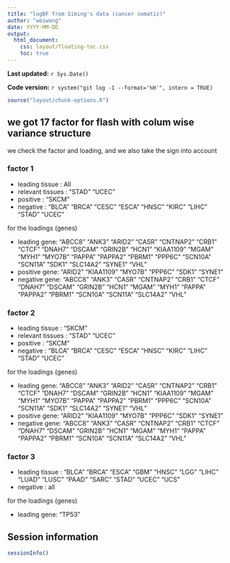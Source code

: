 ```yaml
---
title: "logBF from Siming's data (cancer somatic)"
author: "weiwang"
date: YYYY-MM-DD
output: 
  html_document:
    css: layout/floating-toc.css
    toc: true
---
```


**Last updated:** `r Sys.Date()`

**Code version:** `r system("git log -1 --format='%H'", intern = TRUE)`

```r
source("layout/chunk-options.R")
```

## we got 17 factor for flash with colum wise variance structure

we check the factor and loading, and we also take the sign into account

### factor 1

- leading tissue : All
- relevant tissues : "STAD" "UCEC" 
- positive : "SKCM"
- negative : "BLCA" "BRCA" "CESC" "ESCA" "HNSC" "KIRC" "LIHC" "STAD" "UCEC"

for the loadings (genes)

- leading gene: "ABCC8"    "ANK3"     "ARID2"    "CASR"     "CNTNAP2"  "CRB1"     "CTCF"     "DNAH7"    "DSCAM"    "GRIN2B"   "HCN1"     "KIAA1109" "MGAM" "MYH1"     "MYO7B"    "PAPPA"    "PAPPA2"   "PBRM1"    "PPP6C"    "SCN10A"   "SCN11A"   "SDK1"     "SLC14A2"  "SYNE1"    "VHL" 
- positive gene: "ARID2"    "KIAA1109" "MYO7B"    "PPP6C"    "SDK1"     "SYNE1"
- negative gene: "ABCC8"   "ANK3"    "CASR"    "CNTNAP2" "CRB1"    "CTCF"    "DNAH7"   "DSCAM"   "GRIN2B"  "HCN1"    "MGAM"    "MYH1"    "PAPPA"   "PAPPA2" "PBRM1"   "SCN10A"  "SCN11A"  "SLC14A2" "VHL" 


### factor 2

- leading tissue : "SKCM"
- relevant tissues : "STAD" "UCEC" 
- positive : "SKCM"
- negative : "BLCA" "BRCA" "CESC" "ESCA" "HNSC" "KIRC" "LIHC" "STAD" "UCEC"

for the loadings (genes)

- leading gene: "ABCC8"    "ANK3"     "ARID2"    "CASR"     "CNTNAP2"  "CRB1"     "CTCF"     "DNAH7"    "DSCAM"    "GRIN2B"   "HCN1"     "KIAA1109" "MGAM" "MYH1"     "MYO7B"    "PAPPA"    "PAPPA2"   "PBRM1"    "PPP6C"    "SCN10A"   "SCN11A"   "SDK1"     "SLC14A2"  "SYNE1"    "VHL" 
- positive gene: "ARID2"    "KIAA1109" "MYO7B"    "PPP6C"    "SDK1"     "SYNE1"
- negative gene: "ABCC8"   "ANK3"    "CASR"    "CNTNAP2" "CRB1"    "CTCF"    "DNAH7"   "DSCAM"   "GRIN2B"  "HCN1"    "MGAM"    "MYH1"    "PAPPA"   "PAPPA2" "PBRM1"   "SCN10A"  "SCN11A"  "SLC14A2" "VHL" 

### factor 3

- leading tissue : "BLCA" "BRCA" "ESCA" "GBM"  "HNSC" "LGG"  "LIHC" "LUAD" "LUSC" "PAAD" "SARC" "STAD" "UCEC" "UCS"
- negative : all

for the loadings (genes)

- leading gene: "TP53"



## Session information

```r
sessionInfo()
```
